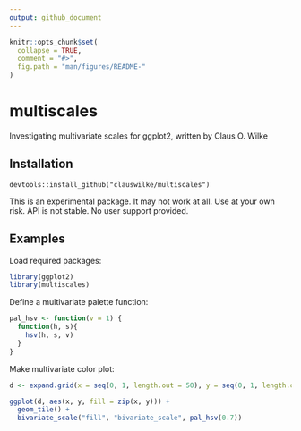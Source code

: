 ```yaml
---
output: github_document
---
```


<!-- README.md is generated from README.Rmd. Please edit that file -->

```r
knitr::opts_chunk$set(
  collapse = TRUE,
  comment = "#>",
  fig.path = "man/figures/README-"
)
```

# multiscales

Investigating multivariate scales for ggplot2, written by Claus O. Wilke


## Installation

```
devtools::install_github("clauswilke/multiscales")
```
This is an experimental package. It may not work at all. Use at your own risk. API is not stable. No user support provided.

## Examples

Load required packages:
```r
library(ggplot2)
library(multiscales)
```

Define a multivariate palette function:
```r
pal_hsv <- function(v = 1) {
  function(h, s){
    hsv(h, s, v)
  }
}
```

Make multivariate color plot:
```r
d <- expand.grid(x = seq(0, 1, length.out = 50), y = seq(0, 1, length.out = 50))

ggplot(d, aes(x, y, fill = zip(x, y))) +
  geom_tile() +
  bivariate_scale("fill", "bivariate_scale", pal_hsv(0.7))
```
